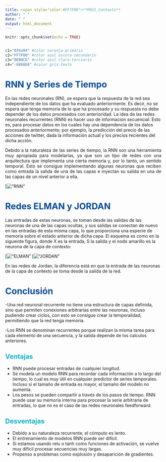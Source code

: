 ```yaml
---
title: <span style="color:#FF7F00">**M3U1_Contexto**
author: " "
date: " "
output: html_document
---
```


```r
knitr::opts_chunk$set(echo = TRUE)


c1="034a94" #color naranja-primario
c2="FF7F00" #color azul oscuro-secundario
c3="0EB0C6" #color azul claro-terciario
c4="-686868" #color gris-texto
```

# <span style="color:#034a94"> **RNN y Series de Tiempo**

En las redes neuronales (RN), se espera que la respuesta de la red sea independiente de los datos que ha evaluado anteriormente. Es decir, no se espera que tenga memoria de lo que ha procesado y su respuesta no debe depender de los datos procesados con anterioridad. La idea de las redes neuronales recurrentes (RNN) es hacer uso de informacion secuencial. Esto es, para procesar datos en los cuales hay una dependencia de los datos procesados anteriormente; por ejemplo, la predicción del precio de las acciones de twitter, dada la información actual y los precios recientes del dicha acción.

<div style="text-align: justify">
Debido a la naturaleza de las series de tiempo, la RNN son una herramienta muy apropiada para modelarlas, ya que son un tipo de redes con una arquitectura que implementa una cierta memoria y, por lo tanto, un sentido temporal. Esto se consigue implementando algunas neuronas que reciben como entrada la salida de una de las capas e inyectan su salida en una de las capas de un nivel anterior a ella. 
</div>

[!["RNN"](C:\Users\isabel.garcia\OneDrive - PUJ Cali\Desktop\Modulo 3\Unidad 1\Insumos\1.Contexto\RNN.png)


# <span style="color:#034a94"> **Redes ELMAN y JORDAN**

Las entradas de estas neuronas, se toman desde las salidas de las neuronas de una de las capas ocultas, y sus salidas se conectan de nuevo en las entradas de esta misma capa, lo que proporciona una especie de memoria sobre el estado anterior de dicha capa. El esquema es como en la sigueinte figura, donde X es la entrada, S la salida y el nodo amarillo es la neurona de la capa de contexto:

[!["ELMAN"](C:\Users\isabel.garcia\OneDrive - PUJ Cali\Desktop\Modulo 3\Unidad 1\Insumos\1.Contexto\ELMAN.png)
[!["JORDAN"](C:\Users\isabel.garcia\OneDrive - PUJ Cali\Desktop\Modulo 3\Unidad 1\Insumos\1.Contexto\JORDAN.png)


En las redes de Jordan, la diferencia está en que la entrada de las neuronas de la capa de contexto se toma desde la salida de la red.

# <span style="color:#034a94"> **Conclusión**

-Una red neuronal recurrente no tiene una estructura de capas definida, sino que permiten conexiones arbitrarias entre las neuronas, incluso pudiendo crear ciclos, con esto se consigue crear la temporalidad, permitiendo que la red tenga memoria.

-Los RNN se denominan recurrentes porque realizan la misma tarea para cada elemento de una secuencia, y la salida depende de los calculos anteriores.

## <span style="color:#0EB0C6"> **Ventajas**

- RNN puede procesar entradas de cualquier longitud.
- Se modela un modelo RNN para recordar cada información a lo largo del tiempo, lo cual es muy útil en cualquier predictor de series temporales.  Incluso si el tamaño de entrada es mayor, el tamaño del modelo no aumenta.
- Los pesos se pueden compartir a través de los pasos de tiempo.
RNN puede usar su memoria interna para procesar la serie arbitraria de entradas, lo que no es el caso de las redes neuronales feedforward.

## <span style="color:#0EB0C6"> **Desventajas**

- Debido a su naturaleza recurrente, el cómputo es lento.
- El entrenamiento de modelos RNN puede ser difícil.
- Si estamos usando relu o tanh como funciones de activación, se vuelve muy difícil procesar secuencias muy largas.
- Propenso a problemas como explosión y desaparición de gradientes.
